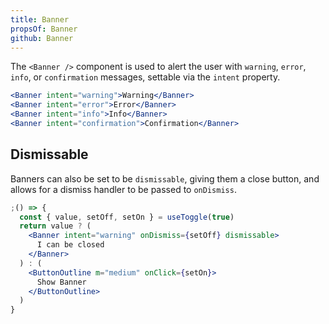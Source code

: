 ```yaml
---
title: Banner
propsOf: Banner
github: Banner
---
```


The `<Banner />` component is used to alert the user with `warning`, `error`, `info`, or `confirmation` messages, settable via the `intent` property.

```jsx
<Banner intent="warning">Warning</Banner>
<Banner intent="error">Error</Banner>
<Banner intent="info">Info</Banner>
<Banner intent="confirmation">Confirmation</Banner>
```

## Dismissable

Banners can also be set to be `dismissable`, giving them a close button, and allows for a dismiss handler to be passed to `onDismiss`.

```jsx
;() => {
  const { value, setOff, setOn } = useToggle(true)
  return value ? (
    <Banner intent="warning" onDismiss={setOff} dismissable>
      I can be closed
    </Banner>
  ) : (
    <ButtonOutline m="medium" onClick={setOn}>
      Show Banner
    </ButtonOutline>
  )
}
```
